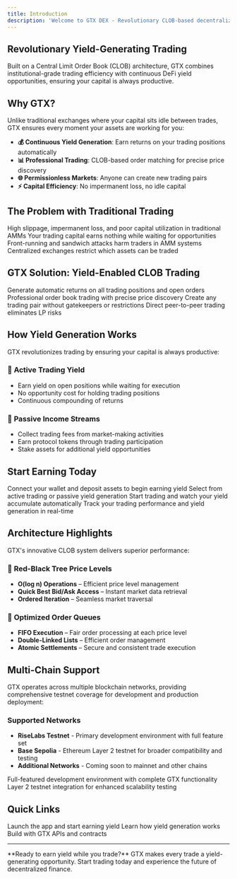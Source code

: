 ```yaml
---
title: Introduction
description: 'Welcome to GTX DEX - Revolutionary CLOB-based decentralized exchange with continuous yield generation on all trading activities'
---
```




## Revolutionary Yield-Generating Trading

Built on a Central Limit Order Book (CLOB) architecture, GTX combines institutional-grade trading efficiency with continuous DeFi yield opportunities, ensuring your capital is always productive.

## Why GTX?

Unlike traditional exchanges where your capital sits idle between trades, GTX ensures every moment your assets are working for you:

- **💰 Continuous Yield Generation**: Earn returns on your trading positions automatically
- **📊 Professional Trading**: CLOB-based order matching for precise price discovery  
- **🌐 Permissionless Markets**: Anyone can create new trading pairs
- **⚡ Capital Efficiency**: No impermanent loss, no idle capital

## The Problem with Traditional Trading

<CardGroup cols={2}>
  <Card
    title="AMM Inefficiencies"
    icon="triangle-exclamation"
  >
    High slippage, impermanent loss, and poor capital utilization in traditional AMMs
  </Card>
  <Card
    title="Idle Capital"
    icon="pause"
  >
    Your trading capital earns nothing while waiting for opportunities
  </Card>
  <Card
    title="Price Manipulation"
    icon="warning"
  >
    Front-running and sandwich attacks harm traders in AMM systems
  </Card>
  <Card
    title="Limited Markets"
    icon="lock"
  >
    Centralized exchanges restrict which assets can be traded
  </Card>
</CardGroup>

## GTX Solution: Yield-Enabled CLOB Trading

<CardGroup cols={2}>
  <Card
    title="Continuous Returns"
    icon="coins"
    href="/rewards/overview"
  >
    Generate automatic returns on all trading positions and open orders
  </Card>
  <Card
    title="CLOB Efficiency"
    icon="chart-line"
    href="/trading/overview"
  >
    Professional order book trading with precise price discovery
  </Card>
  <Card
    title="Permissionless Markets"
    icon="globe"
    href="/pools/overview"
  >
    Create any trading pair without gatekeepers or restrictions
  </Card>
  <Card
    title="No Impermanent Loss"
    icon="shield-check"
    href="/trading/order-types"
  >
    Direct peer-to-peer trading eliminates LP risks
  </Card>
</CardGroup>

## How Yield Generation Works

GTX revolutionizes trading by ensuring your capital is always productive:

### 🔄 **Active Trading Yield**
- Earn yield on open positions while waiting for execution
- No opportunity cost for holding trading positions
- Continuous compounding of returns

### 💎 **Passive Income Streams**
- Collect trading fees from market-making activities
- Earn protocol tokens through trading participation
- Stake assets for additional yield opportunities

## Start Earning Today

<Steps>
  <Step title="Connect Your Wallet">
    Connect your wallet and deposit assets to begin earning yield
  </Step>
  <Step title="Choose Your Strategy">
    Select from active trading or passive yield generation
  </Step>
  <Step title="Place Your First Trade">
    Start trading and watch your yield accumulate automatically
  </Step>
  <Step title="Monitor Your Returns">
    Track your trading performance and yield generation in real-time
  </Step>
</Steps>

## Architecture Highlights

GTX's innovative CLOB system delivers superior performance:

### 🌳 **Red-Black Tree Price Levels**
- **O(log n) Operations** – Efficient price level management
- **Quick Best Bid/Ask Access** – Instant market data retrieval
- **Ordered Iteration** – Seamless market traversal

### 📜 **Optimized Order Queues**
- **FIFO Execution** – Fair order processing at each price level
- **Double-Linked Lists** – Efficient order management
- **Atomic Settlements** – Secure and consistent trade execution

## Multi-Chain Support

GTX operates across multiple blockchain networks, providing comprehensive testnet coverage for development and production deployment:

### Supported Networks

- **RiseLabs Testnet** - Primary development environment with full feature set
- **Base Sepolia** - Ethereum Layer 2 testnet for broader compatibility and testing
- **Additional Networks** - Coming soon to mainnet and other chains

<CardGroup cols={2}>
  <Card
    title="RiseLabs Testnet"
    icon="flask"
  >
    Full-featured development environment with complete GTX functionality
  </Card>
  <Card
    title="Base Sepolia"
    icon="layer-group"
  >
    Layer 2 testnet integration for enhanced scalability testing
  </Card>
</CardGroup>

## Quick Links

<CardGroup cols={3}>
  <Card
    title="Start Trading & Earning"
    icon="coins"
    href="https://gtxdex.xyz/trading"
  >
    Launch the app and start earning yield
  </Card>
  <Card
    title="Understand Yield"
    icon="chart-line"
    href="/rewards/overview"
  >
    Learn how yield generation works
  </Card>
  <Card
    title="Developer Docs"
    icon="code"
    href="/developers/smart-contracts"
  >
    Build with GTX APIs and contracts
  </Card>
</CardGroup>

---

<Note>
**Ready to earn yield while you trade?** GTX makes every trade a yield-generating opportunity. Start trading today and experience the future of decentralized finance.
</Note>